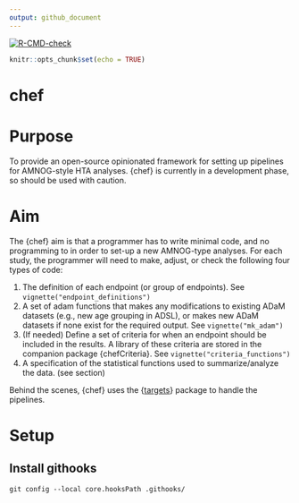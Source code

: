 ```yaml
---
output: github_document
---
```


<!-- Insert badges here -->
[![R-CMD-check](https://github.com/hta-pharma/chef/actions/workflows/package-check-test.yaml/badge.svg)](https://github.com/hta-pharma/chef/actions/workflows/package-check-test.yaml)
<!-- README.md is generated from README.Rmd. Please edit that file -->

```r
knitr::opts_chunk$set(echo = TRUE)
```
# chef

# Purpose

To provide an open-source opinionated framework for setting up pipelines for AMNOG-style HTA analyses. {chef} is currently in a development phase, so should be used with caution.

# Aim

The {chef} aim is that a programmer has to write minimal code, and no programming to in order to set-up a new AMNOG-type analyses. For each study, the programmer will need to make, adjust, or check the following four types of code:

1.  The definition of each endpoint (or group of endpoints). See `vignette("endpoint_definitions")`
2.  A set of adam functions that makes any modifications to existing ADaM datasets (e.g., new age grouping in ADSL), or makes new ADaM datasets if none exist for the required output. See `vignette("mk_adam")`
3.  (If needed) Define a set of criteria for when an endpoint should be included in the results. A library of these criteria are stored in the companion package {chefCriteria}. See `vignette("criteria_functions")`
4.  A specification of the statistical functions used to summarize/analyze the data. (see section)

Behind the scenes, {chef} uses the {[targets](https://books.ropensci.org/targets/)} package to handle the pipelines.

# Setup

## Install githooks

```
git config --local core.hooksPath .githooks/
```